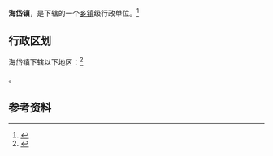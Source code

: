 {{中国乡级行政区|53/03/81/109/000}}

'''海岱镇'''，是{{PRC admin/fullname|53/03/81/109/000|3}}下辖的一个[[乡镇|乡镇]]级行政单位。<ref>{{PRC admin/ref sgc|{{PRC admin/parent|53/03/81/109/000}}}}</ref>

== 行政区划 ==

海岱镇下辖以下地区：<ref>{{PRC admin/ref sgc|53/03/81/109/000}}</ref>

{{PRC admin/children|53/03/81/109/000}}。

== 参考资料 ==

{{reflist}}

{{行政区划小作品}}
{{PRC admin/navcat|53/03/81/109/000}}